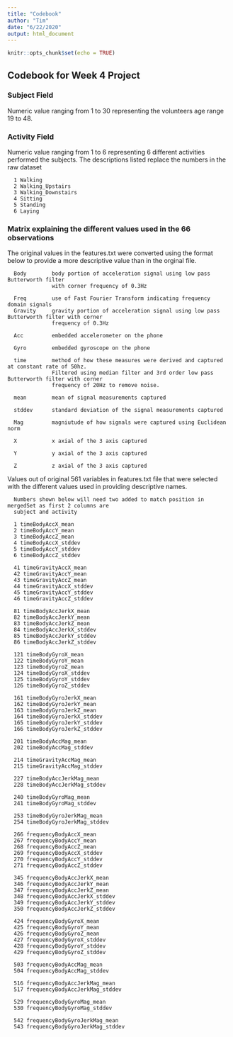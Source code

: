 ```yaml
---
title: "Codebook"
author: "Tim"
date: "6/22/2020"
output: html_document
---
```

 
```r
knitr::opts_chunk$set(echo = TRUE)
```

## Codebook for Week 4 Project

###         Subject Field
Numeric value ranging from 1 to 30 representing the volunteers age range 19 to 48.

###         Activity Field
Numeric value ranging from 1 to 6 representing 6 different activities performed the subjects.
The descriptions listed replace the numbers in the raw dataset

      1 Walking
      2 Walking_Upstairs
      3 Walking_Downstairs
      4 Sitting
      5 Standing
      6 Laying

###         Matrix explaining the different values used in the 66 observations

The original values in the features.txt were converted using the format below to provide a more descriptive value than in the         orginal file. 

      Body        body portion of acceleration signal using low pass Butterworth filter 
                  with corner frequency of 0.3Hz
                  
      Freq        use of Fast Fourier Transform indicating frequency domain signals
      Gravity     gravity portion of acceleration signal using low pass Butterworth filter with corner 
                  frequency of 0.3Hz
      
      Acc         embedded accelerometer on the phone
      
      Gyro        embedded gyroscope on the phone
      
      time        method of how these measures were derived and captured at constant rate of 50hz.  
                  Filtered using median filter and 3rd order low pass Butterworth filter with corner 
                  frequency of 20Hz to remove noise.
      
      mean        mean of signal measurements captured
      
      stddev      standard deviation of the signal measurements captured
      
      Mag         magniutude of how signals were captured using Euclidean norm
      
      X           x axial of the 3 axis captured
      
      Y           y axial of the 3 axis captured
      
      Z           z axial of the 3 axis captured

Values out of original 561 variables in features.txt file that were selected with the different values 
used in providing descriptive names.
      
      Numbers shown below will need two added to match position in mergedSet as first 2 columns are 
      subject and activity

      1 timeBodyAccX_mean
      2 timeBodyAccY_mean
      3 timeBodyAccZ_mean
      4 timeBodyAccX_stddev
      5 timeBodyAccY_stddev
      6 timeBodyAccZ_stddev
      
      41 timeGravityAccX_mean
      42 timeGravityAccY_mean
      43 timeGravityAccZ_mean
      44 timeGravityAccX_stddev
      45 timeGravityAccY_stddev
      46 timeGravityAccZ_stddev
      
      81 timeBodyAccJerkX_mean
      82 timeBodyAccJerkY_mean
      83 timeBodyAccJerkZ_mean
      84 timeBodyAccJerkX_stddev
      85 timeBodyAccJerkY_stddev
      86 timeBodyAccJerkZ_stddev
      
      121 timeBodyGyroX_mean
      122 timeBodyGyroY_mean
      123 timeBodyGyroZ_mean
      124 timeBodyGyroX_stddev
      125 timeBodyGyroY_stddev
      126 timeBodyGyroZ_stddev
      
      161 timeBodyGyroJerkX_mean
      162 timeBodyGyroJerkY_mean
      163 timeBodyGyroJerkZ_mean
      164 timeBodyGyroJerkX_stddev
      165 timeBodyGyroJerkY_stddev
      166 timeBodyGyroJerkZ_stddev
      
      201 timeBodyAccMag_mean
      202 timeBodyAccMag_stddev
      
      214 timeGravityAccMag_mean
      215 timeGravityAccMag_stddev
      
      227 timeBodyAccJerkMag_mean
      228 timeBodyAccJerkMag_stddev
      
      240 timeBodyGyroMag_mean
      241 timeBodyGyroMag_stddev
      
      253 timeBodyGyroJerkMag_mean
      254 timeBodyGyroJerkMag_stddev
      
      266 frequencyBodyAccX_mean
      267 frequencyBodyAccY_mean
      268 frequencyBodyAccZ_mean
      269 frequencyBodyAccX_stddev
      270 frequencyBodyAccY_stddev
      271 frequencyBodyAccZ_stddev
      
      345 frequencyBodyAccJerkX_mean
      346 frequencyBodyAccJerkY_mean
      347 frequencyBodyAccJerkZ_mean
      348 frequencyBodyAccJerkX_stddev
      349 frequencyBodyAccJerkY_stddev
      350 frequencyBodyAccJerkZ_stddev
      
      424 frequencyBodyGyroX_mean
      425 frequencyBodyGyroY_mean
      426 frequencyBodyGyroZ_mean
      427 frequencyBodyGyroX_stddev
      428 frequencyBodyGyroY_stddev
      429 frequencyBodyGyroZ_stddev
      
      503 frequencyBodyAccMag_mean
      504 frequencyBodyAccMag_stddev
      
      516 frequencyBodyAccJerkMag_mean
      517 frequencyBodyAccJerkMag_stddev
      
      529 frequencyBodyGyroMag_mean
      530 frequencyBodyGyroMag_stddev
      
      542 frequencyBodyGyroJerkMag_mean
      543 frequencyBodyGyroJerkMag_stddev
